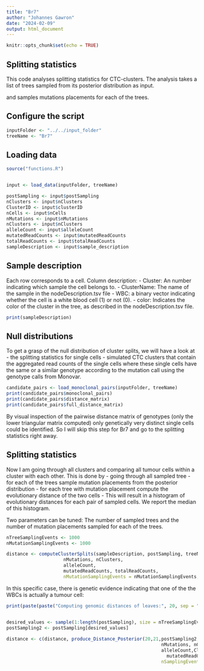 ```yaml
---
title: "Br7"
author: "Johannes Gawron"
date: "2024-02-09"
output: html_document
---
```


```r
knitr::opts_chunk$set(echo = TRUE)
```

## Splitting statistics

This code analyses splitting statistics for CTC-clusters. The analysis takes a list of trees sampled from its posterior distribution as input.

and samples mutations placements for each of the trees.


## Configure the script
```r
inputFolder <- "../../input_folder"
treeName <- "Br7"
```

## Loading data
```r
source("functions.R")


input <- load_data(inputFolder, treeName)

postSampling <- input$postSampling
nClusters <- input$nClusters
ClusterID <- input$clusterID
nCells <- input$nCells  
nMutations <- input$nMutations
nClusters <- input$nClusters
alleleCount <- input$alleleCount
mutatedReadCounts <- input$mutatedReadCounts
totalReadCounts <- input$totalReadCounts
sampleDescription <- input$sample_description
```


## Sample description 

Each row corresponds to a cell.
Column description:
  - Cluster: An number indicating which sample the cell belongs to.
  - ClusterName: The name of the sample in the nodeDescription.tsv file
  - WBC: a binary vector indicating whether the cell is a white blood cell (1) or not (0).
  - color: Indicates the color of the cluster in the tree, as described in the nodeDescription.tsv
          file.
  
```r
print(sampleDescription)
```

## Null distributions

To get a grasp of the null distribution of cluster splits, we will have a look at 
  - the splitting statistics for single cells
  - simulated CTC clusters that contain the aggregated read counts of the single cells
  where these single cells have the same or a similar genotype according to the mutation
  call using the genotype calls from Monovar.

```r
candidate_pairs <- load_monoclonal_pairs(inputFolder, treeName)
print(candidate_pairs$monoclonal_pairs)
print(candidate_pairs$distance_matrix)
print(candidate_pairs$full_distance_matrix)
```

By visual inspection of the pairwise distance matrix of genotypes (only the lower triangular matrix computed)
only genetically very distinct single cells could be identified. So I will skip
this step for Br7 and go to the splitting statistics right away.


## Splitting statistics
Now I am going through all clusters and comparing all tumour cells within a cluster
with each other.
This is done by
  - going through all sampled tree
  - for each of the trees sample mutation placements from the posterior distribution
  - for each tree with mutation placement compute the evolutionary distance of the two 
    cells
  - This will result in a histogram of evolutionary distances for each pair of
    sampled cells. We report the median of this histogram.
    
Two parameters can be tuned: The number of sampled trees and the number of mutation
placements sampled for each of the trees.

```r

nTreeSamplingEvents <- 1000
nMutationSamplingEvents <- 1000

distance <- computeClusterSplits(sampleDescription, postSampling, treeName, nCells,
                     nMutations, nClusters,
                     alleleCount,
                     mutatedReadCounts, totalReadCounts,
                     nMutationSamplingEvents = nMutationSamplingEvents, nTreeSamplingEvents = nTreeSamplingEvents)
```





In this specific case, there is genetic evidence indicating that one of the the WBCs is actually a tumour cell:


```r
print(paste(paste("Computing genomic distances of leaves:", 20, sep = " "), 21, sep = " "))


desired_values <- sample(1:length(postSampling), size = nTreeSamplingEvents, replace = FALSE) %>% sort()
postSampling2 <- postSampling[desired_values]
  
distance <- c(distance, produce_Distance_Posterior(20,21,postSampling2, treeName, nCells,
                                                         nMutations, nClusters,
                                                         alleleCount,ClusterID,
                                                           mutatedReadCounts,totalReadCounts,sampleDescription$WBC,
                                                         nSamplingEvents = nMutationSamplingEvents, clusterName = "lemonchiffon")) 

```



